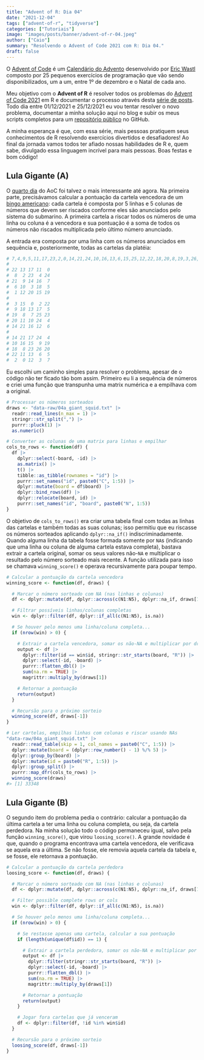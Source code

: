 ```yaml
---
title: "Advent of R: Dia 04"
date: "2021-12-04"
tags: ["advent-of-r", "tidyverse"]
categories: ["Tutoriais"]
image: "images/posts/banner/advent-of-r-04.jpeg"
author: ["Caio"]
summary: "Resolvendo o Advent of Code 2021 com R: Dia 04."
draft: false
---
```


O [Advent of Code](https://adventofcode.com) é um
[Calendário do Advento](https://pt.wikipedia.org/wiki/Calend%C3%A1rio_do_Advento)
desenvolvido por [Eric Wastl](https://github.com/topaz) composto por 25
pequenos exercícios de programação que vão sendo disponibilizados, um a um,
entre 1º de dezembro e o Natal de cada ano.

Meu objetivo com o **Advent of R** é resolver todos os problemas do
[Advent of Code 2021](https://adventofcode.com/2021) em R e documentar o
processo através desta
[série de posts](https://blog.curso-r.com/tags/advent-of-r/). Todo dia entre
01/12/2021 e 25/12/2021 eu vou tentar resolver o novo problema, documentar a
minha solução aqui no blog e subir os meus scripts completos para um
[repositório público](https://github.com/curso-r/advent-of-r) no GitHub.

A minha esperança é que, com essa série, mais pessoas pratiquem seus
conhecimentos de R resolvendo exercícios divertidos e desafiadores! Ao final
da jornada vamos todos ter afiado nossas habilidades de R e, quem sabe,
divulgado essa linguagem incrível para mais pessoas. Boas festas e bom código!

## Lula Gigante (A)

O [quarto dia](https://adventofcode.com/2021/day/3) do AoC foi talvez o mais
interessante até agora. Na primeira parte, precisávamos calcular a pontuação da
cartela vencedora de um
[bingo americano](https://en.wikipedia.org/wiki/Bingo_(American_version)): cada
cartela é composta por 5 linhas e 5 colunas de números que devem ser riscados
conforme eles são anunciados pelo sistema do submarino. A primeira cartela a
riscar todos os números de uma linha ou coluna é a vencedora e sua pontuação é
a soma de todos os números não riscados multiplicada pelo último número
anunciado.

A entrada era composta por uma linha com os números anunciados em sequência e,
posteriormente, todas as cartelas da platéia:

```r
# 7,4,9,5,11,17,23,2,0,14,21,24,10,16,13,6,15,25,12,22,18,20,8,19,3,26,1
#
# 22 13 17 11  0
#  8  2 23  4 24
# 21  9 14 16  7
#  6 10  3 18  5
#  1 12 20 15 19
#
#  3 15  0  2 22
#  9 18 13 17  5
# 19  8  7 25 23
# 20 11 10 24  4
# 14 21 16 12  6
#
# 14 21 17 24  4
# 10 16 15  9 19
# 18  8 23 26 20
# 22 11 13  6  5
#  2  0 12  3  7
```

Eu escolhi um caminho simples para resolver o problema, apesar de o código não
ter ficado tão bom assim. Primeiro eu li a sequência de números e criei uma
função que transpunha uma matrix numérica e a empilhava com a original.

```r
# Processar os números sorteados
draws <- "data-raw/04a_giant_squid.txt" |>
  readr::read_lines(n_max = 1) |>
  stringr::str_split(",") |>
  purrr::pluck(1) |>
  as.numeric()

# Converter as colunas de uma matrix para linhas e empilhar
cols_to_rows <- function(df) {
  df |>
    dplyr::select(-board, -id) |>
    as.matrix() |>
    t() |>
    tibble::as_tibble(rownames = "id") |>
    purrr::set_names("id", paste0("C", 1:5)) |>
    dplyr::mutate(board = df$board) |>
    dplyr::bind_rows(df) |>
    dplyr::relocate(board, id) |>
    purrr::set_names("id", "board", paste0("N", 1:5))
}
```

O objetivo de `cols_to_rows()` era criar uma tabela final com todas as linhas
das cartelas e também todas as suas colunas; isso permitiu que eu riscasse os
números sorteados aplicando `dplyr::na_if()` indiscriminadamente. Quando alguma
linha da tabela fosse formada somente por `NA`s (indicando que uma linha ou
coluna de alguma cartela estava completa), bastava extrair a cartela original,
somar os seus valores não-`NA` e multiplicar o resultado pelo número sorteado
mais recente. A função utilizada para isso se chamava `winning_score()` e
operava recursivamente para poupar tempo.

```r
# Calcular a pontuação da cartela vencedora
winning_score <- function(df, draws) {

  # Marcar o número sorteado com NA (nas linhas e colunas)
  df <- dplyr::mutate(df, dplyr::across(c(N1:N5), dplyr::na_if, draws[1]))

  # Filtrar possíveis linhas/colunas completas
  win <- dplyr::filter(df, dplyr::if_all(c(N1:N5), is.na))

  # Se houver pelo menos uma linha/coluna completa...
  if (nrow(win) > 0) {

    # Extrair a cartela vencedora, somar os não-NA e multiplicar por draws[1]
    output <- df |>
      dplyr::filter(id == win$id, stringr::str_starts(board, "R")) |>
      dplyr::select(-id, -board) |>
      purrr::flatten_dbl() |>
      sum(na.rm = TRUE) |>
      magrittr::multiply_by(draws[1])

    # Retornar a pontuação
    return(output)
  }

  # Recursão para o próximo sorteio
  winning_score(df, draws[-1])
}

# Ler cartelas, empilhas linhas com colunas e riscar usando NAs
"data-raw/04a_giant_squid.txt" |>
  readr::read_table(skip = 1, col_names = paste0("C", 1:5)) |>
  dplyr::mutate(board = (dplyr::row_number() - 1) %/% 5) |>
  dplyr::group_by(board) |>
  dplyr::mutate(id = paste0("R", 1:5)) |>
  dplyr::group_split() |>
  purrr::map_dfr(cols_to_rows) |>
  winning_score(draws)
#> [1] 33348
```

## Lula Gigante (B)

O segundo item do problema pedia o contrário: calcular a pontuação da última
cartela a ter uma linha ou coluna completa, ou seja, da cartela perdedora. Na
minha solução todo o código permaneceu igual, salvo pela função
`winning_score()`, que virou `loosing_score()`. A grande novidade é que, quando
o programa encontrava uma cartela vencedora, ele verificava se aquela era a
última. Se não fosse, ele removia aquela cartela da tabela e, se fosse, ele
retornava a pontuação.

```r
# Calcular a pontuação da cartela perdedora
loosing_score <- function(df, draws) {

  # Marcar o número sorteado com NA (nas linhas e colunas)
  df <- dplyr::mutate(df, dplyr::across(c(N1:N5), dplyr::na_if, draws[1]))

  # Filter possible complete rows or cols
  win <- dplyr::filter(df, dplyr::if_all(c(N1:N5), is.na))

  # Se houver pelo menos uma linha/coluna completa...
  if (nrow(win) > 0) {

    # Se restasse apenas uma cartela, calcular a sua pontuação
    if (length(unique(df$id)) == 1) {

      # Extrair a cartela perdedora, somar os não-NA e multiplicar por draws[1]
      output <- df |>
        dplyr::filter(stringr::str_starts(board, "R")) |>
        dplyr::select(-id, -board) |>
        purrr::flatten_dbl() |>
        sum(na.rm = TRUE) |>
        magrittr::multiply_by(draws[1])

      # Retornar a pontuação
      return(output)
    }

    # Jogar fora cartelas que já venceram
    df <- dplyr::filter(df, !id %in% win$id)
  }

  # Recursão para o próximo sorteio
  loosing_score(df, draws[-1])
}
```

